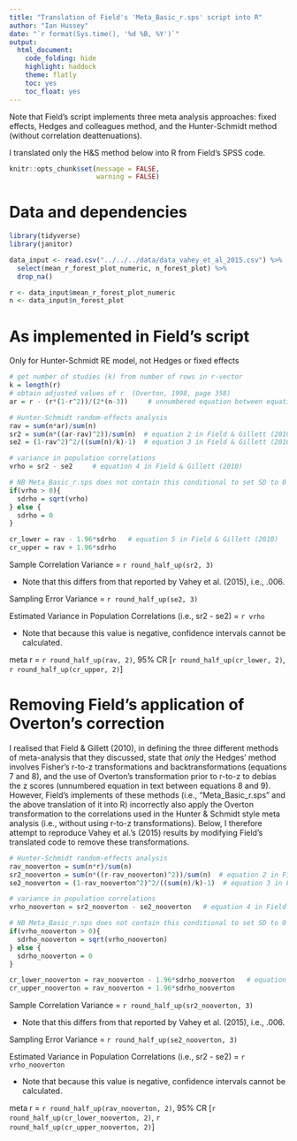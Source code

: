 ```yaml
---
title: "Translation of Field's 'Meta_Basic_r.sps' script into R"
author: "Ian Hussey"
date: "`r format(Sys.time(), '%d %B, %Y')`"
output:
  html_document:
    code_folding: hide
    highlight: haddock
    theme: flatly
    toc: yes
    toc_float: yes
---
```


Note that Field's script implements three meta analysis approaches: fixed effects, Hedges and colleagues method, and the Hunter-Schmidt method (without correlation deattenuations).

I translated only the H&S method below into R from Field's SPSS code.

```r

knitr::opts_chunk$set(message = FALSE,
                      warning = FALSE)

```

# Data and dependencies

```r

library(tidyverse)
library(janitor)

data_input <- read.csv("../../../data/data_vahey_et_al_2015.csv") %>%
  select(mean_r_forest_plot_numeric, n_forest_plot) %>%
  drop_na()

r <- data_input$mean_r_forest_plot_numeric
n <- data_input$n_forest_plot

```

# As implemented in Field's script

Only for Hunter-Schmidt RE model, not Hedges or fixed effects

```r

# get number of studies (k) from number of rows in r-vector
k = length(r)
# obtain adjusted values of r  (Overton, 1998, page 358)
ar = r - (r*(1-r^2))/(2*(n-3))     # unnumbered equation between equations 8 and 9 in Field & Gillett (2010)

# Hunter-Schmidt random-effects analysis
rav = sum(n*ar)/sum(n)
sr2 = sum(n*((ar-rav)^2))/sum(n)  # equation 2 in Field & Gillett (2010)
se2 = (1-rav^2)^2/((sum(n)/k)-1)  # equation 3 in Field & Gillett (2010)

# variance in population correlations 
vrho = sr2 - se2     # equation 4 in Field & Gillett (2010)

# NB Meta_Basic_r.sps does not contain this conditional to set SD to 0 if SE is <=0, but h_s_syntax.sps does. I've therefore added it here.
if(vrho > 0){
  sdrho = sqrt(vrho)
} else {
  sdrho = 0
}

cr_lower = rav - 1.96*sdrho   # equation 5 in Field & Gillett (2010)
cr_upper = rav + 1.96*sdrho

```

Sample Correlation Variance = `r round_half_up(sr2, 3)`

- Note that this differs from that reported by Vahey et al. (2015), i.e., .006.
  
Sampling Error Variance = `r round_half_up(se2, 3)`

Estimated Variance in Population Correlations (i.e., sr2 - se2) = `r vrho`

- Note that because this value is negative, confidence intervals cannot be calculated.

meta r = `r round_half_up(rav, 2)`, 95% CR [`r round_half_up(cr_lower, 2)`, `r round_half_up(cr_upper, 2)`]

# Removing Field's application of Overton's correction

I realised that Field & Gillett (2010), in defining the three different methods of meta-analysis that they discussed, state that *only* the Hedges' method involves Fisher's r-to-z transformations and backtransformations (equations 7 and 8), and the use of Overton's transformation prior to r-to-z to debias the z scores (unnumbered equation in text between equations 8 and 9). However, Field's implements of these methods (i.e., "Meta_Basic_r.sps" and the above translation of it into R) incorrectly also apply the Overton transformation to the correlations used in the Hunter & Schmidt style meta analysis (i.e., without using r-to-z transformations). Below, I therefore attempt to reproduce Vahey et al.'s (2015) results by modifying Field's translated code to remove these transformations.

```r

# Hunter-Schmidt random-effects analysis
rav_nooverton = sum(n*r)/sum(n)
sr2_nooverton = sum(n*((r-rav_nooverton)^2))/sum(n)  # equation 2 in Field & Gillett (2010)
se2_nooverton = (1-rav_nooverton^2)^2/((sum(n)/k)-1)  # equation 3 in Field & Gillett (2010)

# variance in population correlations 
vrho_nooverton = sr2_nooverton - se2_nooverton   # equation 4 in Field & Gillett (2010)

# NB Meta_Basic_r.sps does not contain this conditional to set SD to 0 if SE is <=0, but h_s_syntax.sps does. I've therefore added it here.
if(vrho_nooverton > 0){
  sdrho_nooverton = sqrt(vrho_nooverton)
} else {
  sdrho_nooverton = 0
}

cr_lower_nooverton = rav_nooverton - 1.96*sdrho_nooverton   # equation 5 in Field & Gillett (2010)
cr_upper_nooverton = rav_nooverton + 1.96*sdrho_nooverton

```

Sample Correlation Variance = `r round_half_up(sr2_nooverton, 3)`

- Note that this differs from that reported by Vahey et al. (2015), i.e., .006.
  
Sampling Error Variance = `r round_half_up(se2_nooverton, 3)`

Estimated Variance in Population Correlations (i.e., sr2 - se2) = `r vrho_nooverton`

- Note that because this value is negative, confidence intervals cannot be calculated.

meta r = `r round_half_up(rav_nooverton, 2)`, 95% CR [`r round_half_up(cr_lower_nooverton, 2)`, `r round_half_up(cr_upper_nooverton, 2)`]

